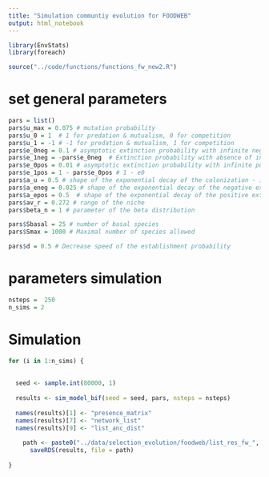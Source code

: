 ```yaml
---
title: "Simulation communtiy evolution for FOODWEB"
output: html_notebook
---
```



```r
library(EnvStats)
library(foreach)

source("../code/functions/functions_fw_new2.R")

```



# set general parameters


```r

pars = list()
pars$u_max = 0.075 # mutation probability
pars$u_0 = 1  # 1 for predation & mutualism, 0 for competition
pars$u_1 = -1 # -1 for predation & mutualism, 1 for competition
pars$e_0neg = 0.1 # asymptotic extinction probability with infinite negative interactions
pars$e_1neg = -pars$e_0neg  # Extinction probability with absence of interactions
pars$e_0pos = 0.01 # asymptotic extinction probability with infinite positive interactions
pars$e_1pos = 1 - pars$e_0pos # 1 - e0
pars$a_u = 0.5 # shape of the exponential decay of the colonization - interaction relationship	
pars$a_eneg = 0.025 # shape of the exponential decay of the negative extinction - interaction relationship 
pars$a_epos = 0.5  # shape of the exponential decay of the positive extinction - interaction relationship 
pars$av_r = 0.272 # range of the niche 
pars$beta_n = 1 # parameter of the beta distribution 

pars$Sbasal = 25 # number of basal species 
pars$Smax = 1000 # Maximal number of species allowed

pars$d = 0.5 # Decrease speed of the establishment probability

```


# parameters simulation

```r
nsteps =  250
n_sims = 2

```



# Simulation

```r
for (i in 1:n_sims) {
  
  
  seed <- sample.int(80000, 1)
  
  results <- sim_model_bif(seed = seed, pars, nsteps = nsteps)
  
  names(results)[1] <- "presence_matrix"
  names(results)[7] <- "network_list"
  names(results)[9] <- "list_anc_dist"
  
    path <- paste0("../data/selection_evolution/foodweb/list_res_fw_", i, ".rds")
	  saveRDS(results, file = path) 
  
}





```

